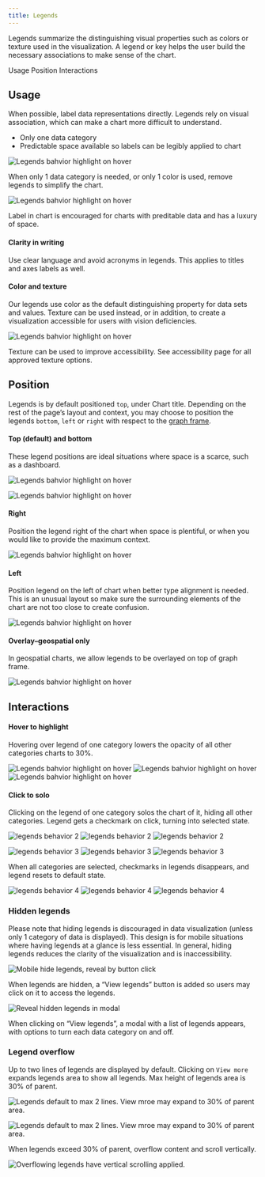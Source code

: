 ```yaml
---
title: Legends
---
```


<PageDescription>

Legends summarize the distinguishing visual properties such as colors or texture used in the visualization. A legend or key helps the user build the necessary associations to make sense of the chart.

</PageDescription>

<AnchorLinks>

<AnchorLink>Usage</AnchorLink>
<AnchorLink>Position</AnchorLink>
<AnchorLink>Interactions</AnchorLink>

</AnchorLinks>

## Usage

<!-- #### Avoid if possible -->

When possible, label data representations directly. Legends rely on visual association, which can make a chart more difficult to understand.

- Only one data category
- Predictable space available so labels can be legibly applied to chart

<Row>
<Column  colLg={6} colMd={4} colSm={4}>

![Legends bahvior highlight on hover](images/legends-usage-1.png)

<Caption>
  When only 1 data category is needed, or only 1 color is used, remove legends
  to simplify the chart.
</Caption>

</Column>

<Column  colLg={6} colMd={4} colSm={4}>

![Legends bahvior highlight on hover](images/legends-usage-2.png)

<Caption>
  Label in chart is encouraged for charts with preditable data and has a luxury
  of space.
</Caption>

</Column>
</Row>

#### Clarity in writing

Use clear language and avoid acronyms in legends. This applies to titles and axes labels as well.

#### Color and texture

Our legends use color as the default distinguishing property for data sets and values. Texture can be used instead, or in addition, to create a visualization accessible for users with vision deficiencies.

<Row>
<Column  colLg={6} colMd={4} colSm={4}>

![Legends bahvior highlight on hover](images/legends-usage-3.png)

<Caption>
  Texture can be used to improve accessibility. See accessibility page for all
  approved texture options.
</Caption>

</Column>
</Row>

## Position

Legends is by default positioned `top`, under Chart title. Depending on the rest of the page’s layout and context, you may choose to position the legends `bottom`, `left` or `right` with respect to the [graph frame](./chart-anatomy).

#### Top (default) and bottom

These legend positions are ideal situations where space is a scarce, such as a dashboard.

<Row>
<Column  colLg={6} colMd={4} colSm={4}>

![Legends bahvior highlight on hover](images/legends-pos-1.png)

</Column>
<Column  colLg={6} colMd={4} colSm={4}>

![Legends bahvior highlight on hover](images/legends-pos-2.png)

</Column>
</Row>

#### Right

Position the legend right of the chart when space is plentiful, or when you would like to provide the maximum context.

<Row>
<Column  colLg={8} colMd={6} colSm={4}>

![Legends bahvior highlight on hover](images/legends-pos-3.png)

</Column>
</Row>

#### Left

Position legend on the left of chart when better type alignment is needed. This is an unusual layout so make sure the surrounding elements of the chart are not too close to create confusion.

<Row>
<Column  colLg={8} colMd={6} colSm={4}>

![Legends bahvior highlight on hover](images/legends-pos-4.png)

</Column>
</Row>

#### Overlay–geospatial only

In geospatial charts, we allow legends to be overlayed on top of graph frame.

<Row>
<Column  colLg={12} colMd={6} colSm={4}>

![Legends bahvior highlight on hover](images/legends-pos-5.png)

</Column>
</Row>

## Interactions

#### Hover to highlight

Hovering over legend of one category lowers the opacity of all other categories charts to 30%.

<Row>
<Column  colLg={8} colMd={6} colSm={4}>

<ArtDirection>

![Legends bahvior highlight on hover](images/legends-behavior-1-sm.png)
![Legends bahvior highlight on hover](images/legends-behavior-1.png)
![Legends bahvior highlight on hover](images/legends-behavior-1.png)

</ArtDirection>

</Column>
</Row>

#### Click to solo

Clicking on the legend of one category solos the chart of it, hiding all other categories. Legend gets a checkmark on click, turning into selected state.

<Row>
<Column  colLg={8} colMd={6} colSm={4}>
<ArtDirection>

![legends behavior 2](images/legends-behavior-2-sm.png)
![legends behavior 2](images/legends-behavior-2.png)
![legends behavior 2](images/legends-behavior-2.png)

</ArtDirection>
</Column>
</Row>

<Row>
<Column  colLg={8} colMd={6} colSm={4}>
<ArtDirection>

![legends behavior 3](images/legends-behavior-3-sm.png)
![legends behavior 3](images/legends-behavior-3.png)
![legends behavior 3](images/legends-behavior-3.png)

</ArtDirection>
</Column>
</Row>

When all categories are selected, checkmarks in legends disappears, and legend resets to default state.

<Row>
<Column  colLg={8} colMd={6} colSm={4}>
<ArtDirection>

![legends behavior 4](images/legends-behavior-4-sm.png)
![legends behavior 4](images/legends-behavior-4.png)
![legends behavior 4](images/legends-behavior-4.png)

</ArtDirection>
</Column>
</Row>

### Hidden legends

Please note that hiding legends is discouraged in data visualization (unless only 1 category of data is displayed). This design is for mobile situations where having legends at a glance is less essential. In general, hiding legends reduces the clarity of the visualization and is inaccessibility.

<Row>
<Column  colLg={4} colMd={4} colSm={4}>

![Mobile hide legends, reveal by button click](images/legends-hidden-1.png)

<Caption>
  When legends are hidden, a “View legends” button is added so users may click
  on it to access the legends.
</Caption>

</Column>
<Column  colLg={4} colMd={4} colSm={4}>

![Reveal hidden legends in modal ](images/legends-hidden-2.png)

<Caption>
  When clicking on “View legends”, a modal with a list of legends appears, with
  options to turn each data category on and off.
</Caption>

</Column>
</Row>

### Legend overflow

Up to two lines of legends are displayed by default. Clicking on `View more` expands legends area to show all legends. Max height of legends area is 30% of parent.

<Row>
<Column  colLg={6} colMd={4} colSm={4}>

![Legends default to max 2 lines. View mroe may expand to 30% of parent area.](images/legends-overflow-1a.png)

</Column>
<Column  colLg={6} colMd={4} colSm={4}>

![Legends default to max 2 lines. View mroe may expand to 30% of parent area.](images/legends-overflow-1b.png)

</Column>
</Row>

When legends exceed 30% of parent, overflow content and scroll vertically.

<Row>
<Column  colLg={8} colMd={8} colSm={4}>

![Overflowing legends have vertical scrolling applied.](images/legends-overflow-2.png)

</Column>
</Row>

